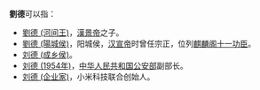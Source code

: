 '''劉德'''可以指：
* [[劉德_(河间王)|劉德 (河间王)]]，[[漢景帝|漢景帝]]之子。
* [[劉德_(陽城侯)|劉德 (陽城侯)]]，阳城侯，[[汉宣帝|汉宣帝]]时曾任宗正，位列[[麒麟阁十一功臣|麒麟阁十一功臣]]。
* [[刘德_(成乡侯)|刘德 (成乡侯)]]。
* [[刘德_(1954年)|刘德 (1954年)]]，[[中华人民共和国公安部|中华人民共和国公安部]]副部长。
* [[刘德_(企业家)|刘德 (企业家)]]，小米科技联合创始人。

{{Disambig|Cat=二字劉姓人名消歧義|de}}